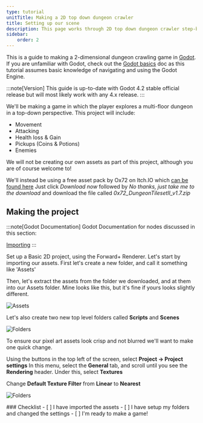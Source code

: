 ```yaml
---
type: tutorial
unitTitle: Making a 2D top down dungeon crawler
title: Setting up our scene
description: This page works through 2D top down dungeon crawler step-by-step
sidebar:
    order: 2
---
```



This is a guide to making a 2-dimensional dungeon crawling game in [Godot](https://godotengine.org/). If you are unfamiliar with Godot, check out the [Godot basics](/game-design/godot/basics) doc as this tutorial assumes basic knowledge of navigating and using the Godot Engine.

:::note[Version]
This guide is up-to-date with Godot 4.2 stable official release but will most likely work with any 4.x release.
:::

We'll be making a game in which the player explores a multi-floor dungeon in a top-down perspective. This project will include:
- Movement 
- Attacking
- Health loss & Gain 
- Pickups (Coins & Potions)
- Enemies

We will not be creating our own assets as part of this project, although you are of course welcome to!

We'll instead be using a free asset pack by Ox72 on Itch.IO which [can be found here](https://0x72.itch.io/dungeontileset-ii) Just click *Download now* followed by *No thanks, just take me to the download* and download the file called *0x72_DungeonTilesetII_v1.7.zip*


## Making the project

:::note[Godot Documentation]
Godot Documentation for nodes discussed in this section: 

[Importing](https://docs.godotengine.org/en/stable/tutorials/assets_pipeline/import_process.html)
:::


Set up a Basic 2D project, using the Forward+ Renderer. Let's start by importing our assets. 
First let's create a new folder, and call it something like 'Assets' 

Then, let's extract the assets from the folder we downloaded, and at them into our Assets folder. Mine looks like this, but it's fine if yours looks slightly different.

![Assets](/src/assets/godot/dungeonCrawler/assets.png)



Let's also create two new top level folders called **Scripts** and **Scenes**

![Folders](/src/assets/godot/dungeonCrawler/folders.png)


To ensure our pixel art assets look crisp and not blurred we'll want to make one quick change.

Using the buttons in the top left of the screen, select **Project -> Project settings** In this menu, select the **General** tab, and scroll until you see the **Rendering** header. Under this, select **Textures**

Change **Default Texture Filter** from **Linear** to **Nearest**

![Folders](/src/assets/godot/dungeonCrawler/TextureFilter.png)

<Box>
### Checklist
<Checklist>
- [ ] I have imported the assets
- [ ] I have setup my folders and changed the settings
- [ ] I'm ready to make a game!
</Checklist>
</Box>